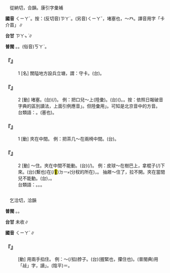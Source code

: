 
=={{ruby|卡|ㄑㄧㄚˊ}}==

　從納切，合韻。康引字彙補

'''國音''' <rt>ㄑㄧㄚˊ</rt>。按：(反切音)<rt>ㄗㄚˊ</rt>。(另音)<rt>ㄑㄧㄚˇ</rt>，堵塞也{{ruby|。|ㄎㄚˇ}}，～癶。譯音用字「卡介苗」∥

'''台甘''' <rt>ㄗㄚㆴ ͘</rt>{{ruby|。|ㄗㄚㆷ ͘}}∥

'''普閩''' {{ruby|(文)|ㄎㄚㆴ}}。{{ruby|(白)|ㄎㄚㆷ}}。(俗音)<rt>ㄎㄚˋ</rt>。

    

==='''『{{ruby|卡|ㄑㄧㄚˊ}}』'''===
:1  [名] 關隘地方設兵立塘，謂：守卡。(台){{ruby|卡|ㄎㄚㆷ}}。
    

==='''『{{ruby|卡|ㄑㄧㄚˊ}}』'''===
:2  [動] 堵塞。(台){{ruby|塞|ㄊㄚㆵ}}(/{{ruby|堵|ㄉㆦˋ}}{{ruby|塞|ㄙㄚㆵ}})。 例：把口兒～上(陸彙)。(台)({{ruby|巷|ㄏㄤ˫}}{{ruby|仔|ㄚ}}{{ruby|口|ㄎㄠˋ}}{{ruby|丌|ㆤ}}{{ruby|入|ㆢㄧㆴ ͘}}{{ruby|/|ㄌㄧㆴ ͘}}{{ruby|口|ㄎㄠˋ}}){{ruby|共|ㄍㄚ˫}}{{ruby|堵|ㄉㄨ˫}}{{ruby|咧|ㄌㆤ˪}}。{{ruby|禁|ㄍㄧㆬ˪}}{{ruby|止|ㄐㄧˋ}}{{ruby|通|ㄊㆲ}}{{ruby|行|ㄏㄧㄥˊ}}。按：依照日報破音字典的區別讀法，上面引例應音{{ruby|「|ㄑㄧㄚˇ}}」。但陸彙用{{ruby|「|ㄑㄧㄚˊ}}」。可知是北京音中的方音。
:台類語：{{ruby|搪|ㄉㆭ˫}}。{{ruby|窒|ㄊㄚㆵ}}(塞也)。
:
    

==='''『{{ruby|卡|ㄑㄧㄚˊ}}』'''===
:1  [動] 夾在中間。 例：把茶几～在兩椅中間。(台){{ruby|茶|ㄉㆤˊ}}{{ruby|机|ㄍㄧˋ}}{{ruby|仔|ㄚ}}{{ruby|共|ㄍㄚ˫}}{{ruby|夾|ㄫㆤㆷ ͘}}{{ruby|踮|ㄉㄧㆰ˪}}{{ruby|兩|ㄋㆭ˫}}{{ruby|塊|ㄉㆤ˪}}{{ruby|椅|ㄧˋ}}{{ruby|/|ㆪˋ}}{{ruby|仔|ㄚ}}{{ruby|丌|ㆤ}}{{ruby|中|ㄉㄧㆲ}}{{ruby|間|ㄍㄢ}}。
    

==='''『{{ruby|卡|ㄑㄧㄚˊ}}』'''===
:2  [動] ～住。夾在中間不能動。(台){{ruby|夾|ㄫㆤㆷ ͘}}(/{{ruby|<mark>&#xffb5c;</mark>|ㄎㆤˊ}})。 例：皮球～在樹{{ruby|卡|ㄎㄚˇ}}巴上，拿棍子{{ruby|捅|ㄊㄨㄥˇ}}(/{{ruby|戳|ㄔㄨㄛ}})下來。(台){{ruby|皮|ㄆㄨㆤˊ}}{{ruby|/|ㄆㆤˊ}}{{ruby|球|ㄍㄧㄨˊ}}{{ruby|去|ㄎㄧ˪}}{{ruby|<mark>&#xffb5c;</mark>|ㄎㆤˊ}}(繫也)在(/<mark>&#xf9853;</mark>)<rt>ㄉㄧ˫</rt>{{ruby|樹|ㄑㄧㄨ˫}}{{ruby|枝|ㄍㄧ}}{{ruby|縫|ㄆㄤ˫}}(分杈的所在)，{{ruby|揭|ㄍㄧㄚㆷ ͘}}{{ruby|竹|ㄉㄧㆤㆶ}}{{ruby|仔|ㄚ}}{{ruby|來|ㄌㄞˊ}}{{ruby|共|ㄍㄚ˫}}{{ruby|<mark>&#xf9b6b;</mark>|ㄊㄚ˪}}{{ruby|落|ㄌㄜㆷ ͘}}{{ruby|來|·ㄌㄞˊ}}。 抽屜～住了，拉不開。夾在當間兒不能動。(台){{ruby|屜|ㄊㄨㄚㆷ}}{{ruby|仔|ㄚ}}{{ruby|<mark>&#xffb5c;</mark>|ㄎㆤˊ}}{{ruby|/|ㄎㆤㆷ ͘}}{{ruby|住|ㄉㄧㄠˊ}}{{ruby|咧|ㄌㆤ˪}}，{{ruby|開|ㄎㄨㄧ}}{{ruby|<mark>&#xffa45;</mark>|ㆠㆤ˫}}{{ruby|/|ㆠㄨㆤ˫}}{{ruby|開|ㄎㄨㄧ}}。
:台類語：{{ruby|夾|ㄎㆤㆷ ͘}}。{{ruby|<mark>&#xffb5c;</mark>|ㄎㆤˊ}}。{{ruby|咬|ㄍㄚ˫}}。
:
    

=={{ruby|<mark>&#xf9b69;</mark>|ㄑㄧㄚˊ}}==

　乞洽切，洽韻

'''普閩''' {{ruby|(文)|ㄎㄚㆴ}}。{{ruby|(白)|ㄎㄚㆷ}}。

'''台甘''' 未收∥

'''國音''' <rt>ㄑㄧㄚˊ</rt>∥

    

==='''『{{ruby|<mark>&#xf9b69;</mark>|ㄑㄧㄚˊ}}』'''===
: [動] 用兩手掐住。 例：～(/掐)脖子。(台){{ruby|擲|ㄉㆥ˫}}{{ruby|/|ㄉㆪ˫}}(握緊也，攥住也)。(普閩典)用「敁」字，讀{{ruby|「|ㄉㆪ}}」。(陰平)＝{{ruby|掂|ㄉㆪ}}。
    
